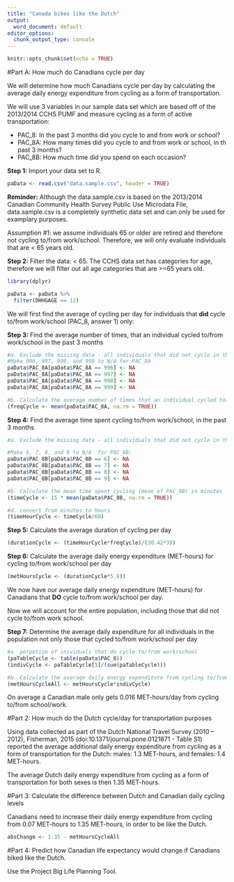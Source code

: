 ```yaml
---
title: "Canada bikes like the Dutch"
output:
  word_document: default
editor_options: 
  chunk_output_type: console
---
```


```r
knitr::opts_chunk$set(echo = TRUE)
```


#Part A: How much do Canadians cycle per day

We will determine how much Canadians cycle per day by calculating the average daily energy expenditure from cycling as a form of transportation.

We will use 3 variables in our sample data set which are based off of the 2013/2014 CCHS PUMF and measure cycling as a form of active transportation:

- PAC_8: In the past 3 months did you cycle to and from work or school?
- PAC_8A: How many times did you cycle to and from work or school, in th past 3 months?
- PAC_8B:	How much time did you spend on each occasion?


**Step 1:** Import your data set to R. 

```r
paData <- read.csv("data.sample.csv", header = TRUE)
```

**Reminder:** Although the data.sample.csv is based on the 2013/2014 Canadian Community Health Survey Public Use Microdata File, data.sample.csv is a completely synthetic data set and can only be used for examplary purposes.

Assumption #1: we assume individuals 65 or older are retired and therefore not cycling to/from work/school. Therefore, we will only evaluate individuals that are < 65 years old.

**Step 2:** Filter the data: < 65. The CCHS data set has categories for age, therefore we will filter out all age categories that are >=65 years old.
```r
library(dplyr)

paData <- paData %>%
  filter(DHHGAGE <= 12)
```

We will first find the average of cycling per day for individuals that **did** cycle to/from work/school (PAC_8, answer 1) only:


**Step 3:** Find the average number of times, that an individual cycled to/from work/school in the past 3 months
```r
#a. Exclude the missing data - all individuals that did not cycle in the past 3 months: do not cycle to/from work school, do not know, refused to answer, or did not answer
#Make 996, 997, 998, and 999 to N/A for PAC_8A
paData$PAC_8A[paData$PAC_8A == 996] <- NA
paData$PAC_8A[paData$PAC_8A == 997] <- NA
paData$PAC_8A[paData$PAC_8A == 998] <- NA
paData$PAC_8A[paData$PAC_8A == 999] <- NA

#b. Calculate the average number of times that an individual cycled to/from work/school (mean of PAC_8A)
(freqCycle <- mean(paData$PAC_8A, na.rm = TRUE))
```


**Step 4:** Find the average time spent cycling to/from work/school, in the past 3 months
```r
#a.	Exclude the missing data - all individuals that did not cycle in the past 3 months: do not cycle to/from work school, do not know, refused to answer, or did not answer

#Make 6, 7, 8, and 9 to N/A  for PAC_8B: 
paData$PAC_8B[paData$PAC_8B == 6] <- NA
paData$PAC_8B[paData$PAC_8B == 7] <- NA
paData$PAC_8B[paData$PAC_8B == 8] <- NA
paData$PAC_8B[paData$PAC_8B == 9] <- NA

#b.	Calculate the mean time spent cycling (mean of PAC_8B) in minutes
(timeCycle <- 15 * mean(paData$PAC_8B, na.rm = TRUE))

#d. convert from minutes to hours
(timeHourCycle <- timeCycle/60)
```


**Step 5:**	Calculate the average duration of cycling per day
```r
(durationCycle <- (timeHourCycle*freqCycle)/(30.42*3))
```


**Step 6:** Calculate the average daily energy expenditure (MET-hours) for cycling to/from work/school per day
```r
(metHoursCycle <- (durationCycle*5.8))
```
We now have our average daily energy expenditure (MET-hours) for Canadians that **DO** cycle to/from work/school per day.


Now we will account for the entire population, including those that did not cycle to/from work school.

**Step 7:**	Determine the average daily expenditure for all individuals in the population not only those that cycled to/from work/school per day
```r
#a. porpotion of inividuals that do cycle to/from work/school
(paTableCycle <- table(paData$PAC_8))
(indivCycle <- paTableCycle[1]/(sum(paTableCycle)))

#b.	Calculate the average daily energy expenditure from cycling to/from work/school (MET-hours) for the entire population
(metHoursCycleAll <- metHoursCycle*indivCycle)
```

On average a Canadian male only gets 0.016 MET-hours/day from cycling to/from school/work.



#Part 2: How much do the Dutch cycle/day for transportation purposes

Using data collected as part of the Dutch National Travel Survey (2010 – 2012), Fisherman, 2015 (doi:10.1371/journal.pone.0121871 - Table S1) reported the average additional daily energy expenditure from cycling as a form of transportation for the Dutch: males: 1.3 MET-hours, and females: 1.4 MET-hours. 

The average Dutch daily energy expenditure from cycling as a form of transportation for both sexes is then 1.35 MET-hours.



#Part 3: Calculate the difference between Dutch and Canadian daily cycling levels

Canadians need to increase their daily energy expenditure from cycling from 0.07 MET-hours to 1.35 MET-hours, in order to be like the Dutch.
```r
absChange <- 1.35 - metHoursCycleAll
```



#Part 4: Predict how Canadian life expectancy would change if Canadians biked like the Dutch.

Use the Project Big Life Planning Tool.

